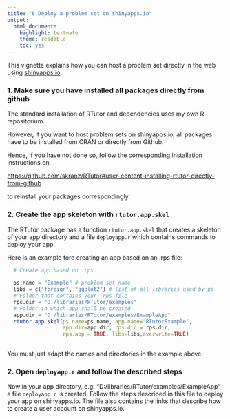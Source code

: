 ```yaml
---
title: "6 Deploy a problem set on shinyapps.io"
output:
  html_document:
    highlight: textmate
    theme: readable
    toc: yes
---
```


This vignette explains how you can host a problem set directly in the web using [shinyapps.io](https://www.shinyapps.io/).

### 1. Make sure you have installed all packages directly from github

The standard installation of RTutor and dependencies uses my own R repositorium.

However, if you want to host problem sets on shinyapps.io, all packages have to be installed from CRAN or directly from Github.

Hence, if you have not done so, follow the corresponding installation instructions on 

[https://github.com/skranz/RTutor#user-content-installing-rtutor-directly-from-github](https://github.com/skranz/RTutor#user-content-installing-rtutor-directly-from-github)

to reinstall your packages correspondingly.

### 2. Create the app skeleton with `rtutor.app.skel`

The RTutor package has a function `rtutor.app.skel` that creates a skeleton of your app directory and a file `deployapp.r` which contains commands to deploy your app. 

Here is an example fore creating an app based on an .rps file:
```r
  # Create app based on .rps
 
  ps.name = "Example" # problem set name
  libs = c("foreign", "ggplot2") # list of all libraries used by ps
  # Folder that contains your .rps file
  rps.dir = "D:/libraries/RTutor/examples"
  # Folder in which app shall be created
  app.dir = "D:/libraries/RTutor/examples/ExampleApp"
  rtutor.app.skel(ps.name=ps.name, app.name="RTutorExample",
                  app.dir=app.dir, rps.dir = rps.dir,
                  rps.app = TRUE, libs=libs,overwrite=TRUE)
 
```

You must just adapt the names and directories in the example above.

### 2. Open `deployapp.r` and follow the described steps

Now in your app directory, e.g. "D:/libraries/RTutor/examples/ExampleApp" a file `deployapp.r` is created. Follow the steps described in this file to deploy your app on shinyapps.io. The file also contains the links that describe how to create a user account on shinyapps.io.
